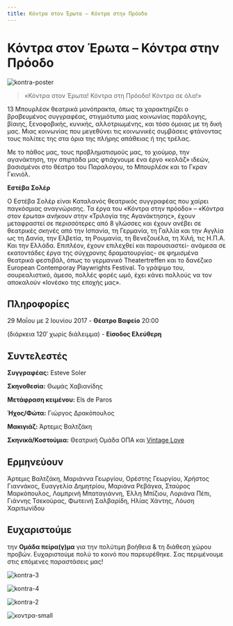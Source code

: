 ```yaml
---
title: Κόντρα στον Έρωτα – Κόντρα στην Πρόοδο
---
```


# Κόντρα στον Έρωτα – Κόντρα στην Πρόοδο

![kontra-poster](https://github.com/theatrikiopa/theatrikiopa.eu/assets/16403754/ceb1314c-a335-4a04-b3c6-5c839ef76e20)

> «Κόντρα στον Έρωτα! Κόντρα στη Πρόοδο! Κόντρα σε όλα!»

13 Μπουρλέσκ θεατρικά μονόπρακτα, όπως τα χαρακτηρίζει ο βραβευμένος συγγραφέας, στιγμιότυπα μιας κοινωνίας παράλογης, βίαιης, ξενοφοβικής, κυνικής, αλλοτριωμένης, και τόσο όμοιας με τη δική μας. Μιας κοινωνίας που μεγεθύνει τις κοινωνικές συμβάσεις φτάνοντας τους πολίτες της στα όρια της πλήρης απάθειας ή της τρέλας.

Με το πάθος μας, τους προβληματισμούς μας, το χιούμορ, την αγανάκτηση, την σπιρτάδα μας φτιάχνουμε ένα έργο «κολάζ» ιδεών, βασισμένοι στο θέατρο του Παραλογου, το Μπουρλέσκ και το Γκραν Γκινιόλ.

**Εστέβα Σολέρ**

Ο Εστέβα Σολέρ είναι Καταλανός θεατρικός συγγραφέας που χαίρει παγκόσμιας αναγνώρισης. Τα έργα του «Κόντρα στην πρόοδο» – «Κόντρα στον έρωτα» ανήκουν στην «Τριλογία της Αγανάκτησης», έχουν μεταφραστεί σε περισσότερες από 8 γλώσσες και έχουν ανέβει σε θεατρικές σκηνές από την Ισπανία, τη Γερμανία, τη Γαλλία και την Αγγλία ως τη Δανία, την Ελβετία, τη Ρουμανία, τη Βενεζουέλα, τη Χιλή, τις Η.Π.Α. Και την Ελλάδα. Επιπλέον, έχουν επιλεχθεί και παρουσιαστεί- ανάμεσα σε εκατοντάδες έργα της σύγχρονης δραματουργίας- σε φημισμένα θεατρικά φεστιβάλ, όπως το γερμανικό Theatertreffen και το δανέζικο European Contemporay Playwrights Festival. To γράψιμο του, σουρεαλιστικό, άμεσο, πολλές φορές ωμό, έχει κάνει πολλούς να τον αποκαλούν «Ιονέσκο της εποχής μας».

## Πληροφορίες
29 Μαΐου με 2 Ιουνίου 2017 - **Θέατρο Βαφείο** 20:00

(διάρκεια 120′ χωρίς διάλειμμα) - **Είσοδος Ελεύθερη**

## Συντελεστές
**Συγγραφέας:** Esteve Soler

**Σκηνοθεσία:** Θωμάς Χαβιανίδης

**Μετάφραση κειμένου:** Els de Paros

**Ήχος/Φώτα:** Γιώργος Δρακόπουλος

**Μακιγιάζ:** Άρτεμις Βαλτζάκη

**Σκηνικά/Κοστούμια:** Θεατρική Ομάδα ΟΠΑ και [Vintage Love](https://www.facebook.com/vintagelovegreece/)

## Ερμηνεύουν
Άρτεμις Βαλτζάκη, Μαριάννα Γεωργίου, Ορέστης Γεωργίου, Χρήστος Γιαννάκος, Ευαγγελία Δημητρίου, Μαριάνα Ρεβάγκα, Σταύρος Μαρκόπουλος, Λαμπρινή Μπαταγιάννη, Έλλη Μπίζιου, Λοριάνα Πέπι, Γιάννης Τσεκούρας, Φωτεινή Σαλβαρίδη, Ηλίας Χάντης, Λόυση Χαριτωνίδου

## Ευχαριστούμε 
την **Ομάδα πείρα(γ)μα** για την πολύτιμη βοήθεια & τη διάθεση χώρου προβών. Ευχαριστούμε πολύ το κοινό που παρευρέθηκε. Σας περιμένουμε στις επόμενες παραστάσεις μας!

<ResponsiveYouTube videoId="rmInVMyQknc"/>

![kontra-3](https://github.com/theatrikiopa/theatrikiopa.eu/assets/16403754/9ab3c87a-623d-4422-8aed-901f050a9857)

![kontra-4](https://github.com/theatrikiopa/theatrikiopa.eu/assets/16403754/e2710847-2122-44bd-a8a2-15e07c6ecaa6)

![kontra-2](https://github.com/theatrikiopa/theatrikiopa.eu/assets/16403754/cfedbf4f-0b6c-471e-a1ae-898a76282b06)

![κοντρα-small](https://github.com/theatrikiopa/theatrikiopa.eu/assets/16403754/0f960571-08f9-4cb9-bee3-2b6fafa50ea9)
